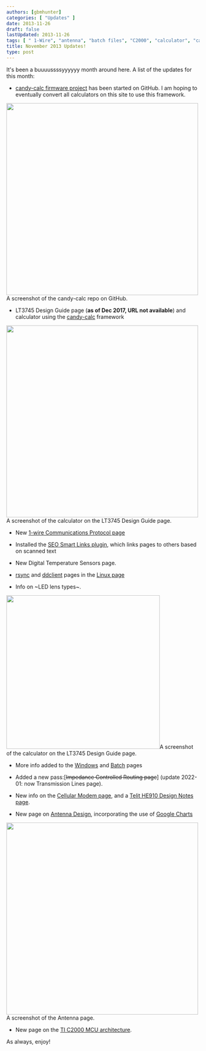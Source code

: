 ```yaml
---
authors: [gbmhunter]
categories: [ "Updates" ]
date: 2013-11-26
draft: false
lastUpdated: 2013-11-26
tags: [ " 1-Wire", "antenna", "batch files", "C2000", "calculator", "candy-calc", "cellular modem", "ddclient", "Google charts", "HE910", "impedance", "LEDs", "lens", "Linux", "LT3745", "MCU", "routing", "rsync", "SEO", "smart links", "teli", "updates", "Windows" ]
title: November 2013 Updates!
type: post
---
```



It's been a buuuussssyyyyyy month around here. A list of the updates for this month:

* [candy-calc firmware project](https://github.com/gbmhunter/candy-calc) has been started on GitHub. I am hoping to eventually convert all calculators on this site to use this framework.  


<Image src={candy_calc_readme_screenshot} width="500px">A screenshot of the candy-calc repo on GitHub.</Image>

* LT3745 Design Guide page (**as of Dec 2017, URL not available**) and calculator using the [candy-calc](https://github.com/gbmhunter/candy-calc) framework  


<Image src={lt3745_calculator_screenshot} width="500px">A screenshot of the calculator on the LT3745 Design Guide page.</Image>

* New [1-wire Communications Protocol page](/electronics/communication-protocols/1-wire-protocol/)

* Installed the [SEO Smart Links plugin](http://wordpress.org/plugins/seo-automatic-links/), which links pages to others based on scanned text

* New Digital Temperature Sensors page.

* [rsync](/programming/operating-systems/linux/programs/rsync) and [ddclient](/programming/operating-systems/linux/programs/ddclient) pages in the [Linux page](/programming/operating-systems/linux)

* Info on ~LED lens types~.


<Image src={led_lens_shapes_screenshot} width="400px">A screenshot of the calculator on the LT3745 Design Guide page.</Image>

* More info added to the [Windows](/programming/operating-systems/windows) and [Batch](/programming/languages/batch) pages

* Added a new pass:[<s>Impedance Controlled Routing page</s>] (update 2022-01: now Transmission Lines page).

* New info on the [Cellular Modem page](/electronics/components/cellular-modems), and a [Telit HE910 Design Notes page](/electronics/components/cellular-modems/he910-design-notes).

* New page on [Antenna Design](/electronics/circuit-design/antenna-design), incorporating the use of [Google Charts](https://developers.google.com/chart/)


<Image src={antenna_page_screenshot} width="500px">A screenshot of the Antenna page.</Image>

* New page on the [TI C2000 MCU architecture](/programming/cpu-architectures/c2000).

As always, enjoy!
